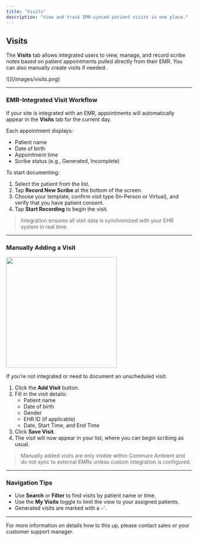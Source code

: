 ```yaml
---
title: "Visits"
description: "View and track EMR-synced patient visits in one place."
---
```


## Visits

The **Visits** tab allows integrated users to view, manage, and record scribe notes based on patient appointments pulled directly from their EMR. You can also manually create visits if needed.

<Frame>
  ![](/images/visits.png)
</Frame>

---

### EMR-Integrated Visit Workflow

If your site is integrated with an EMR, appointments will automatically appear in the **Visits** tab for the current day.

Each appointment displays:

- Patient name
- Date of birth
- Appointment time
- Scribe status (e.g., Generated, Incomplete)

To start documenting:

1. Select the patient from the list.
2. Tap **Record New Scribe** at the bottom of the screen.
3. Choose your template, confirm visit type (In-Person or Virtual), and verify that you have patient consent.
4. Tap **Start Recording** to begin the visit.

> Integration ensures all visit data is synchronized with your EHR system in real time.

---

### Manually Adding a Visit

<Frame>
  <img
    src="/images/add_visit.png"
    width="300"
  />
</Frame>

If you’re not integrated or need to document an unscheduled visit:

1. Click the **Add Visit** button.
2. Fill in the visit details:
   - Patient name
   - Date of birth
   - Gender
   - EHR ID (if applicable)
   - Date, Start Time, and End Time
3. Click **Save Visit**.
4. The visit will now appear in your list, where you can begin scribing as usual.

> Manually added visits are only visible within Commure Ambient and do not sync to external EMRs unless custom integration is configured.

---

### Navigation Tips

- Use **Search** or **Filter** to find visits by patient name or time.
- Use the **My Visits** toggle to limit the view to your assigned patients.
- Generated visits are marked with a ✅.

---

<Info>
  For more information on details how to this up, please contact sales or your customer support manager.
</Info>